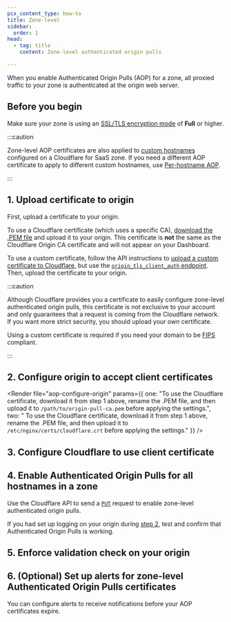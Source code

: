 ```yaml
---
pcx_content_type: how-to
title: Zone-level
sidebar:
  order: 1
head:
  - tag: title
    content: Zone-level authenticated origin pulls

---
```



When you enable Authenticated Origin Pulls (AOP) for a zone, all proxied traffic to your zone is authenticated at the origin web server.

## Before you begin

Make sure your zone is using an [SSL/TLS encryption mode](/ssl/origin-configuration/ssl-modes/) of **Full** or higher.

:::caution

Zone-level AOP certificates are also applied to [custom hostnames](/cloudflare-for-platforms/cloudflare-for-saas/domain-support/) configured on a Cloudflare for SaaS zone.
If you need a different AOP certificate to apply to different custom hostnames, use [Per-hostname AOP](/ssl/origin-configuration/authenticated-origin-pull/set-up/per-hostname/).

:::

## 1. Upload certificate to origin

First, upload a certificate to your origin.

To use a Cloudflare certificate (which uses a specific CA), [download the .PEM file](/ssl/static/authenticated_origin_pull_ca.pem) and upload it to your origin. This certificate is **not** the same as the Cloudflare Origin CA certificate and will not appear on your Dashboard.

To use a custom certificate, follow the API instructions to [upload a custom certificate to Cloudflare](/ssl/edge-certificates/custom-certificates/uploading/#upload-a-custom-certificate), but use the [`origin_tls_client_auth` endpoint](/api/resources/origin_tls_client_auth/methods/create/). Then, upload the certificate to your origin.

:::caution


Although Cloudflare provides you a certificate to easily configure zone-level authenticated origin pulls, this certificate is not exclusive to your account and only guarantees that a request is coming from the Cloudflare network. If you want more strict security, you should upload your own certificate.

Using a custom certificate is required if you need your domain to be [FIPS](https://en.wikipedia.org/wiki/Federal_Information_Processing_Standards) compliant.


:::

## 2. Configure origin to accept client certificates

<Render file="aop-configure-origin" params={{ one: "To use the Cloudflare certificate, download it from step 1 above, rename the .PEM file, and then upload it to `/path/to/origin-pull-ca.pem` before applying the settings.", two: " To use the Cloudflare certificate, download it from step 1 above, rename the .PEM file, and then upload it to `/etc/nginx/certs/cloudflare.crt` before applying the settings." }} />

## 3. Configure Cloudflare to use client certificate

<Render file="aop-enable-feature" />

## 4. Enable Authenticated Origin Pulls for all hostnames in a zone

Use the Cloudflare API to send a [`PUT`](/api/resources/origin_tls_client_auth/subresources/settings/methods/update/) request to enable zone-level authenticated origin pulls.

If you had set up logging on your origin during [step 2](#2-configure-origin-to-accept-client-certificates), test and confirm that Authenticated Origin Pulls is working.

## 5. Enforce validation check on your origin

<Render file="aop-enforce-validation" />

## 6. (Optional) Set up alerts for zone-level Authenticated Origin Pulls certificates

You can configure alerts to receive notifications before your AOP certificates expire.

<AvailableNotifications product="SSL/TLS" notificationFilter="Zone-level Authenticated Origin Pulls Certificate Expiration Alert" />

<Render file="get-started" product="notifications" />
